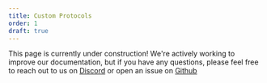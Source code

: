 ```yaml
---
title: Custom Protocols
order: 1
draft: true
---
```


This page is currently under construction! We're actively working to improve our documentation, but if you have any questions,
please feel free to reach out to us on [Discord](https://loopholelabs.com/discord) or open an issue on [Github](https://github.com/loopholelabs/frisbee)
